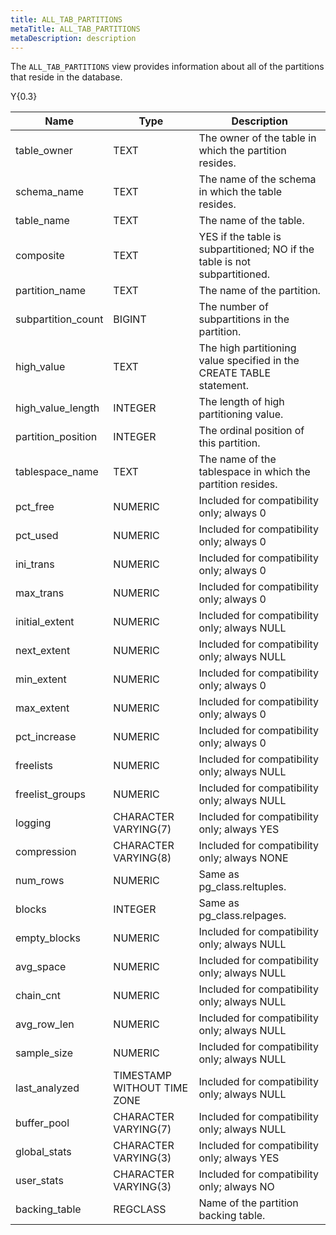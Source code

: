 ```yaml
---
title: ALL_TAB_PARTITIONS
metaTitle: ALL_TAB_PARTITIONS
metaDescription: description
---
```


The `ALL_TAB_PARTITIONS` view provides information about all of the
partitions that reside in the database.

<div class="tabularcolumns">

Y{0.3}

</div>

| Name                | Type                        | Description                                                                |
| ------------------- | --------------------------- | -------------------------------------------------------------------------- |
| table\_owner        | TEXT                        | The owner of the table in which the partition resides.                     |
| schema\_name        | TEXT                        | The name of the schema in which the table resides.                         |
| table\_name         | TEXT                        | The name of the table.                                                     |
| composite           | TEXT                        | YES if the table is subpartitioned; NO if the table is not subpartitioned. |
| partition\_name     | TEXT                        | The name of the partition.                                                 |
| subpartition\_count | BIGINT                      | The number of subpartitions in the partition.                              |
| high\_value         | TEXT                        | The high partitioning value specified in the CREATE TABLE statement.       |
| high\_value\_length | INTEGER                     | The length of high partitioning value.                                     |
| partition\_position | INTEGER                     | The ordinal position of this partition.                                    |
| tablespace\_name    | TEXT                        | The name of the tablespace in which the partition resides.                 |
| pct\_free           | NUMERIC                     | Included for compatibility only; always 0                                  |
| pct\_used           | NUMERIC                     | Included for compatibility only; always 0                                  |
| ini\_trans          | NUMERIC                     | Included for compatibility only; always 0                                  |
| max\_trans          | NUMERIC                     | Included for compatibility only; always 0                                  |
| initial\_extent     | NUMERIC                     | Included for compatibility only; always NULL                               |
| next\_extent        | NUMERIC                     | Included for compatibility only; always NULL                               |
| min\_extent         | NUMERIC                     | Included for compatibility only; always 0                                  |
| max\_extent         | NUMERIC                     | Included for compatibility only; always 0                                  |
| pct\_increase       | NUMERIC                     | Included for compatibility only; always 0                                  |
| freelists           | NUMERIC                     | Included for compatibility only; always NULL                               |
| freelist\_groups    | NUMERIC                     | Included for compatibility only; always NULL                               |
| logging             | CHARACTER VARYING(7)        | Included for compatibility only; always YES                                |
| compression         | CHARACTER VARYING(8)        | Included for compatibility only; always NONE                               |
| num\_rows           | NUMERIC                     | Same as pg\_class.reltuples.                                               |
| blocks              | INTEGER                     | Same as pg\_class.relpages.                                                |
| empty\_blocks       | NUMERIC                     | Included for compatibility only; always NULL                               |
| avg\_space          | NUMERIC                     | Included for compatibility only; always NULL                               |
| chain\_cnt          | NUMERIC                     | Included for compatibility only; always NULL                               |
| avg\_row\_len       | NUMERIC                     | Included for compatibility only; always NULL                               |
| sample\_size        | NUMERIC                     | Included for compatibility only; always NULL                               |
| last\_analyzed      | TIMESTAMP WITHOUT TIME ZONE | Included for compatibility only; always NULL                               |
| buffer\_pool        | CHARACTER VARYING(7)        | Included for compatibility only; always NULL                               |
| global\_stats       | CHARACTER VARYING(3)        | Included for compatibility only; always YES                                |
| user\_stats         | CHARACTER VARYING(3)        | Included for compatibility only; always NO                                 |
| backing\_table      | REGCLASS                    | Name of the partition backing table.                                       |
